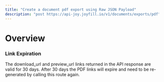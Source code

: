 ```yaml
---
title: "Create a document pdf export using Raw JSON Payload"
description: "post https://api-joy.joyfill.io/v1/documents/exports/pdf"
---
```


# Overview

### Link Expiration

The download\_url and preview\_url links returned in the API response are valid for 30 days. After 30 days the PDF links will expire and need to be re-generated by calling this route again.
